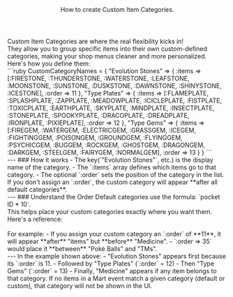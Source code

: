 <Header title="Custom Item Categories">
  How to create Custom Item Categories.
</Header>
Custom Item Categories are where the real flexibility kicks in!
<br/>They allow you to group specific items into their own custom-defined categories, making your shop menus cleaner and more personalized.
<br/>
Here's how you define them:
<br/>
```ruby
 CustomCategoryNames = {
  "Evolution Stones" => { 
    :items => [:FIRESTONE, :THUNDERSTONE, :WATERSTONE, :LEAFSTONE, :MOONSTONE, :SUNSTONE, :DUSKSTONE, :DAWNSTONE, :SHINYSTONE, :ICESTONE],
    :order => 11
  },
  "Type Plates" => {
    :items => [:FLAMEPLATE, :SPLASHPLATE, :ZAPPLATE, :MEADOWPLATE, :ICICLEPLATE, :FISTPLATE, :TOXICPLATE, :EARTHPLATE, :SKYPLATE, :MINDPLATE, :INSECTPLATE, :STONEPLATE, :SPOOKYPLATE, :DRACOPLATE, :DREADPLATE, :IRONPLATE, :PIXIEPLATE],
    :order => 12
  },
  "Type Gems" => {
    :items => [:FIREGEM, :WATERGEM, :ELECTRICGEM, :GRASSGEM, :ICEGEM, :FIGHTINGGEM, :POISONGEM, :GROUNDGEM, :FLYINGGEM, :PSYCHICGEM, :BUGGEM, :ROCKGEM, :GHOSTGEM, :DRAGONGEM, :DARKGEM, :STEELGEM, :FAIRYGEM, :NORMALGEM],
    :order => 13
  }
}
```
<br/>
---
### How it works 
- The key(`"Evolution Stones"`, etc.) is the display name of the category.
- The `:items` array defines which items go to that category.
- The optional `:order` sets the position of the category in the list.
<br/>
If you don't assign an `:order`, the custom category will appear **after all default categories**.
<br/>
---
### Understand the Order
Default categories use the formula: `pocket ID * 10`.
<br/>This helps place your custom categories exactly where you want them.
<br/>Here's a reference:
<br/>
<Table
  headers={["Category", "Order"]}
  alignment={["center", "center"]}
  rows={[
    ["Items", 10],
    ["Medicine", 20],
    ["Poké Balls", 30],
    ["TMs & HMs", 40],
    ["Berries", 50],
    ["Mail", 60],
    ["Battle Items", 70],
    ["Key Items", 80]
  ]}
/>
<br/>
For example:
- If you assign your custom category an `:order` of **11**, it will appear **after** "items" but **before** "Medicine".
- `:order => 35` would place it **between** "Poké Balls" and "TMs".
<br/>
---

<ImageWithCaption src="/images/documentation/poke-market/Custom Item Categories.png" caption="Custom Item Categories" align="left"/>
In the example shown above:
- "Evolution Stones" appears first because its `:order` is 11.
- Followed by "Type Plates" (`:order` = 12)
- Then "Type Gems" (`:order` = 13)
- Finally, "Medicine" appears if any item belongs to that category.

<Callout type="hint">
  If no items in a Mart event match a given category (default or custom), that category will not be shown in the UI.
</Callout>